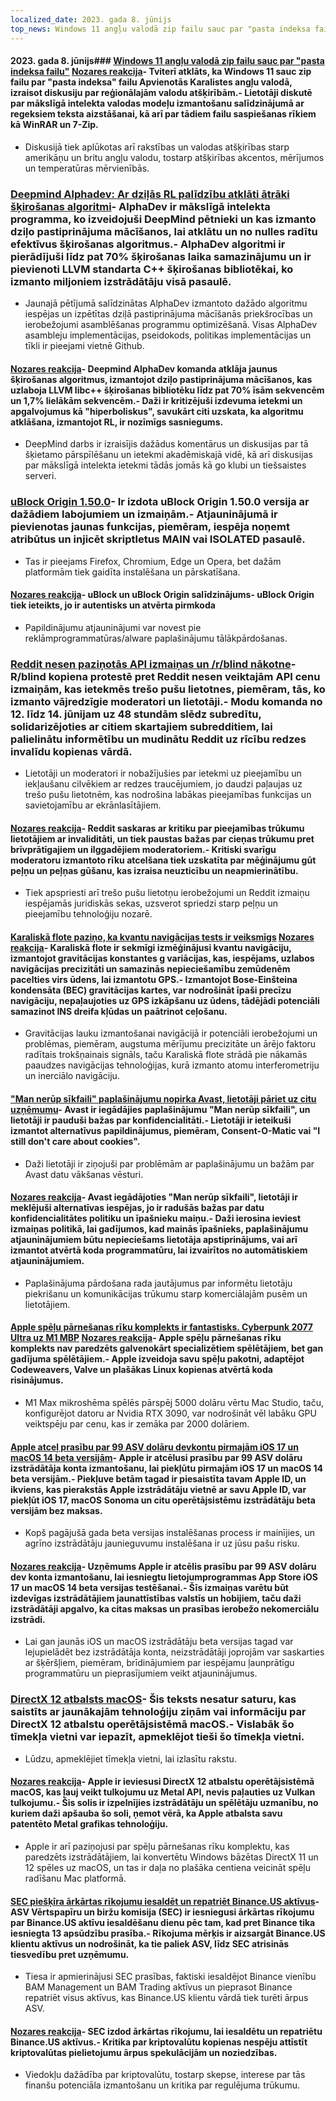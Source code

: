 ```yaml
---
localized_date: 2023. gada 8. jūnijs
top_news: Windows 11 angļu valodā zip failu sauc par "pasta indeksa failu"
---
```




<CallToAction />

<Steps>

#### 2023. gada 8. jūnijs### [Windows 11 angļu valodā zip failu sauc par "pasta indeksa failu"](https://twitter.com/JymFox/status/1665799627377975300) [Nozares reakcija](http://news.ycombinator.com/item?id=36231313)- Tviterī atklāts, ka Windows 11 sauc zip failu par "pasta indeksa" failu Apvienotās Karalistes angļu valodā, izraisot diskusiju par reģionālajām valodu atšķirībām.- Lietotāji diskutē par mākslīgā intelekta valodas modeļu izmantošanu salīdzinājumā ar regeksiem teksta aizstāšanai, kā arī par tādiem failu saspiešanas rīkiem kā WinRAR un 7-Zip.

- Diskusijā tiek aplūkotas arī rakstības un valodas atšķirības starp amerikāņu un britu angļu valodu, tostarp atšķirības akcentos, mērījumos un temperatūras mērvienībās.

### [Deepmind Alphadev: Ar dziļās RL palīdzību atklāti ātrāki šķirošanas algoritmi](https://www.nature.com/articles/s41586-023-06004-9)- AlphaDev ir mākslīgā intelekta programma, ko izveidojuši DeepMind pētnieki un kas izmanto dziļo pastiprinājuma mācīšanos, lai atklātu un no nulles radītu efektīvus šķirošanas algoritmus.- AlphaDev algoritmi ir pierādījuši līdz pat 70% šķirošanas laika samazinājumu un ir pievienoti LLVM standarta C++ šķirošanas bibliotēkai, ko izmanto miljoniem izstrādātāju visā pasaulē.

- Jaunajā pētījumā salīdzinātas AlphaDev izmantoto dažādo algoritmu iespējas un izpētītas dziļā pastiprinājuma mācīšanās priekšrocības un ierobežojumi asamblēšanas programmu optimizēšanā. Visas AlphaDev asambleju implementācijas, pseidokods, politikas implementācijas un tīkli ir pieejami vietnē Github.

#### [Nozares reakcija](http://news.ycombinator.com/item?id=36228125)- Deepmind AlphaDev komanda atklāja jaunus šķirošanas algoritmus, izmantojot dziļo pastiprinājuma mācīšanos, kas uzlaboja LLVM libc++ šķirošanas bibliotēku līdz pat 70% īsām sekvencēm un 1,7% lielākām sekvencēm.- Daži ir kritizējuši izdevuma ietekmi un apgalvojumus kā "hiperboliskus", savukārt citi uzskata, ka algoritmu atklāšana, izmantojot RL, ir nozīmīgs sasniegums.

- DeepMind darbs ir izraisījis dažādus komentārus un diskusijas par tā šķietamo pārspīlēšanu un ietekmi akadēmiskajā vidē, kā arī diskusijas par mākslīgā intelekta ietekmi tādās jomās kā go klubi un tiešsaistes serveri.

### [uBlock Origin 1.50.0](https://github.com/gorhill/uBlock/releases/tag/1.50.0)- Ir izdota uBlock Origin 1.50.0 versija ar dažādiem labojumiem un izmaiņām.- Atjauninājumā ir pievienotas jaunas funkcijas, piemēram, iespēja noņemt atribūtus un injicēt skriptletus MAIN vai ISOLATED pasaulē.

- Tas ir pieejams Firefox, Chromium, Edge un Opera, bet dažām platformām tiek gaidīta instalēšana un pārskatīšana.

#### [Nozares reakcija](http://news.ycombinator.com/item?id=36227411)- uBlock un uBlock Origin salīdzinājums- uBlock Origin tiek ieteikts, jo ir autentisks un atvērta pirmkoda

- Papildinājumu atjauninājumi var novest pie reklāmprogrammatūras/alware paplašinājumu tālākpārdošanas.

### [Reddit nesen paziņotās API izmaiņas un /r/blind nākotne](https://old.reddit.com/r/Blind/comments/13zr8h2/reddits_recently_announced_api_changes_and_the/)- R/blind kopiena protestē pret Reddit nesen veiktajām API cenu izmaiņām, kas ietekmēs trešo pušu lietotnes, piemēram, tās, ko izmanto vājredzīgie moderatori un lietotāji.- Modu komanda no 12. līdz 14. jūnijam uz 48 stundām slēdz subredītu, solidarizējoties ar citiem skartajiem subredditiem, lai palielinātu informētību un mudinātu Reddit uz rīcību redzes invalīdu kopienas vārdā.

- Lietotāji un moderatori ir nobažījušies par ietekmi uz pieejamību un iekļaušanu cilvēkiem ar redzes traucējumiem, jo daudzi paļaujas uz trešo pušu lietotnēm, kas nodrošina labākas pieejamības funkcijas un savietojamību ar ekrānlasītājiem.

#### [Nozares reakcija](http://news.ycombinator.com/item?id=36231016)- Reddit saskaras ar kritiku par pieejamības trūkumu lietotājiem ar invaliditāti, un tiek paustas bažas par cieņas trūkumu pret brīvprātīgajiem un ilggadējiem moderatoriem.- Kritiski svarīgu moderatoru izmantoto rīku atcelšana tiek uzskatīta par mēģinājumu gūt peļņu un peļņas gūšanu, kas izraisa neuzticību un neapmierinātību.

- Tiek apspriesti arī trešo pušu lietotņu ierobežojumi un Reddit izmaiņu iespējamās juridiskās sekas, uzsverot spriedzi starp peļņu un pieejamību tehnoloģiju nozarē.

#### [Karaliskā flote paziņo, ka kvantu navigācijas tests ir veiksmīgs](https://thequantuminsider.com/2023/06/06/royal-navy-says-quantum-navigation-test-a-success/) [Nozares reakcija](http://news.ycombinator.com/item?id=36222625)- Karaliskā flote ir sekmīgi izmēģinājusi kvantu navigāciju, izmantojot gravitācijas konstantes g variācijas, kas, iespējams, uzlabos navigācijas precizitāti un samazinās nepieciešamību zemūdenēm pacelties virs ūdens, lai izmantotu GPS.- Izmantojot Bose-Einšteina kondensāta (BEC) gravitācijas kartes, var nodrošināt īpaši precīzu navigāciju, nepaļaujoties uz GPS izkāpšanu uz ūdens, tādējādi potenciāli samazinot INS dreifa kļūdas un paātrinot ceļošanu.

- Gravitācijas lauku izmantošanai navigācijā ir potenciāli ierobežojumi un problēmas, piemēram, augstuma mērījumu precizitāte un ārējo faktoru radītais trokšņainais signāls, taču Karaliskā flote strādā pie nākamās paaudzes navigācijas tehnoloģijas, kurā izmanto atomu interferometriju un inerciālo navigāciju.

#### ["Man nerūp sīkfaili" paplašinājumu nopirka Avast, lietotāji pāriet uz citu uzņēmumu](https://addons.mozilla.org/en-US/firefox/addon/i-dont-care-about-cookies/reviews/?score=1&utm_content=addons-manager-reviews-link&utm_medium=firefox-browser&utm_source=firefox-browser)- Avast ir iegādājies paplašinājumu "Man nerūp sīkfaili", un lietotāji ir pauduši bažas par konfidencialitāti.- Lietotāji ir ieteikuši izmantot alternatīvus papildinājumus, piemēram, Consent-O-Matic vai "I still don't care about cookies".

- Daži lietotāji ir ziņojuši par problēmām ar paplašinājumu un bažām par Avast datu vākšanas vēsturi.

#### [Nozares reakcija](http://news.ycombinator.com/item?id=36233068)- Avast iegādājoties "Man nerūp sīkfaili", lietotāji ir meklējuši alternatīvas iespējas, jo ir radušās bažas par datu konfidencialitātes politiku un īpašnieku maiņu.- Daži ierosina ieviest izmaiņas politikā, lai gadījumos, kad mainās īpašnieks, paplašinājumu atjauninājumiem būtu nepieciešams lietotāja apstiprinājums, vai arī izmantot atvērtā koda programmatūru, lai izvairītos no automātiskiem atjauninājumiem.

- Paplašinājuma pārdošana rada jautājumus par informētu lietotāju piekrišanu un komunikācijas trūkumu starp komerciālajām pusēm un lietotājiem.

#### [Apple spēļu pārnešanas rīku komplekts ir fantastisks. Cyberpunk 2077 Ultra uz M1 MBP](https://twitter.com/isaacmarovitz/status/1666209780031971341) [Nozares reakcija](http://news.ycombinator.com/item?id=36223927)- Apple spēļu pārnešanas rīku komplekts nav paredzēts galvenokārt specializētiem spēlētājiem, bet gan gadījuma spēlētājiem.- Apple izveidoja savu spēļu pakotni, adaptējot Codeweavers, Valve un plašākas Linux kopienas atvērtā koda risinājumus.

- M1 Max mikroshēma spēlēs pārspēj 5000 dolāru vērtu Mac Studio, taču, konfigurējot datoru ar Nvidia RTX 3090, var nodrošināt vēl labāku GPU veiktspēju par cenu, kas ir zemāka par 2000 dolāriem.

#### [Apple atceļ prasību par 99 ASV dolāru devkontu pirmajām iOS 17 un macOS 14 beta versijām](https://arstechnica.com/gadgets/2023/06/how-to-install-ios-17-and-macos-14-developer-betas-now-that-anyone-can-do-it/)- Apple ir atcēlusi prasību par 99 ASV dolāru izstrādātāja konta izmantošanu, lai piekļūtu pirmajām iOS 17 un macOS 14 beta versijām.- Piekļuve betām tagad ir piesaistīta tavam Apple ID, un ikviens, kas pierakstās Apple izstrādātāju vietnē ar savu Apple ID, var piekļūt iOS 17, macOS Sonoma un citu operētājsistēmu izstrādātāju beta versijām bez maksas.

- Kopš pagājušā gada beta versijas instalēšanas process ir mainījies, un agrīno izstrādātāju jaunieguvumu instalēšana ir uz jūsu pašu risku.

#### [Nozares reakcija](http://news.ycombinator.com/item?id=36230839)- Uzņēmums Apple ir atcēlis prasību par 99 ASV dolāru dev konta izmantošanu, lai iesniegtu lietojumprogrammas App Store iOS 17 un macOS 14 beta versijas testēšanai.- Šīs izmaiņas varētu būt izdevīgas izstrādātājiem jaunattīstības valstīs un hobijiem, taču daži izstrādātāji apgalvo, ka citas maksas un prasības ierobežo nekomerciālu izstrādi.

- Lai gan jaunās iOS un macOS izstrādātāju beta versijas tagad var lejupielādēt bez izstrādātāja konta, neizstrādātāji joprojām var saskarties ar šķēršļiem, piemēram, brīdinājumiem par iespējamu ļaunprātīgu programmatūru un pieprasījumiem veikt atjauninājumus.

### [DirectX 12 atbalsts macOS](https://twitter.com/andytizer/status/1666131239575728130)- Šis teksts nesatur saturu, kas saistīts ar jaunākajām tehnoloģiju ziņām vai informāciju par DirectX 12 atbalstu operētājsistēmā macOS.- Vislabāk šo tīmekļa vietni var iepazīt, apmeklējot tieši šo tīmekļa vietni.

- Lūdzu, apmeklējiet tīmekļa vietni, lai izlasītu rakstu.

#### [Nozares reakcija](http://news.ycombinator.com/item?id=36222266)- Apple ir ieviesusi DirectX 12 atbalstu operētājsistēmā macOS, kas ļauj veikt tulkojumu uz Metal API, nevis paļauties uz Vulkan tulkojumu.- Šis solis ir izpelnījies izstrādātāju un spēlētāju uzmanību, no kuriem daži apšauba šo soli, ņemot vērā, ka Apple atbalsta savu patentēto Metal grafikas tehnoloģiju.

- Apple ir arī paziņojusi par spēļu pārnešanas rīku komplektu, kas paredzēts izstrādātājiem, lai konvertētu Windows bāzētas DirectX 11 un 12 spēles uz macOS, un tas ir daļa no plašāka centiena veicināt spēļu radīšanu Mac platformā.

#### [SEC piešķīra ārkārtas rīkojumu iesaldēt un repatriēt Binance.US aktīvus](https://www.kitco.com/news/2023-06-07/SEC-granted-emergency-restraining-order-to-freeze-repatriate-Binance-US-assets.html)- ASV Vērtspapīru un biržu komisija (SEC) ir iesniegusi ārkārtas rīkojumu par Binance.US aktīvu iesaldēšanu dienu pēc tam, kad pret Binance tika iesniegta 13 apsūdzību prasība.- Rīkojuma mērķis ir aizsargāt Binance.US klientu aktīvus un nodrošināt, ka tie paliek ASV, līdz SEC atrisinās tiesvedību pret uzņēmumu.

- Tiesa ir apmierinājusi SEC prasības, faktiski iesaldējot Binance vienību BAM Management un BAM Trading aktīvus un pieprasot Binance repatriēt visus aktīvus, kas Binance.US klientu vārdā tiek turēti ārpus ASV.

#### [Nozares reakcija](http://news.ycombinator.com/item?id=36235143)- SEC izdod ārkārtas rīkojumu, lai iesaldētu un repatriētu Binance.US aktīvus.- Kritika par kriptovalūtu kopienas nespēju attīstīt kriptovalūtas pielietojumu ārpus spekulācijām un noziedzības.

- Viedokļu dažādība par kriptovalūtu, tostarp skepse, interese par tās finanšu potenciāla izmantošanu un kritika par regulējuma trūkumu.

</Steps>
